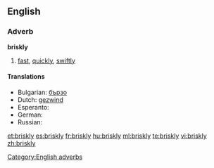 ==English==

===Adverb===
'''briskly'''

# [[fast]], [[quickly]], [[swiftly]]

====Translations====
* Bulgarian: [[бързо]]
* Dutch: [[gezwind]]
* Esperanto: {{t-|eo|rapide|xs=Esperanto}}
* German: {{t+|de|forsch}}
* Russian: {{t+|ru|Быстро}}
[[Category:English adverbs]]

[[et:briskly]]
[[es:briskly]]
[[fr:briskly]]
[[hu:briskly]]
[[ml:briskly]]
[[te:briskly]]
[[vi:briskly]]
[[zh:briskly]]
